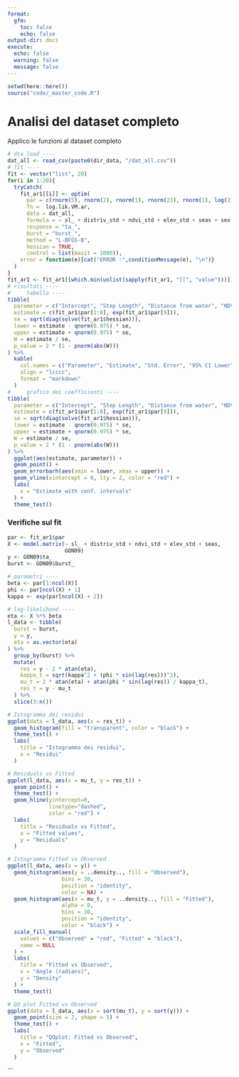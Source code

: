 ```yaml
---
format:
  gfm:
    toc: false
    echo: false
output-dir: docs
execute:
  echo: false
  warning: false
  message: false
---
```

```r
setwd(here::here())
source("code/_master_code.R")
```
# Analisi del dataset completo 

Applico le funzioni al dataset completo 

```r
# dta load ----
dat_all <- read_csv(paste0(dir_data, "/dat_all.csv"))
# fit ----
fit <- vector("list", 20)
for(i in 1:20){
  tryCatch(
    fit_ar1[[i]] <- optim(
      par = c(rnorm(5), rnorm(2), rnorm(1), rnorm(23), rnorm(1), log(2)),
      fn =  log.lik.VM.ar,
      data = dat_all,
      formula = ~ sl_ + distriv_std + ndvi_std + elev_std + seas + sex + id,
      response = "ta_",
      burst = "burst_",
      method = "L-BFGS-B",
      hessian = TRUE,
      control = list(maxit = 1000)),
    error = function(e){cat("ERROR :",conditionMessage(e), "\n")}
  )
}
fit_ar1 <- fit_ar1[[which.min(unlist(sapply(fit_ar1, "[[", "value")))]]
# risultati ----
#     tabella ----
tibble(
  parameter = c("Intercept", "Step Length", "Distance from water", "NDVI Index", "Elevation", "Season = HD", "Season = HW", "Phi" , "Kappa"),
  estimate = c(fit_ar1$par[1:8], exp(fit_ar1$par[9])), 
  se = sqrt(diag(solve(fit_ar1$hessian))),
  lower = estimate - qnorm(0.975) * se,
  upper = estimate + qnorm(0.975) * se,
  W = estimate / se, 
  p_value = 2 * (1 - pnorm(abs(W)))
) %>% 
  kable(
    col.names = c("Parameter", "Estimate", "Std. Error", "95% CI Lower", "95% CI Upper", "Wald test", "p-value"),
    align = "lcccc",
    format = "markdown"
  )
#     grafico dei coefficienti ----
tibble(
  parameter = c("Intercept", "Step Length", "Distance from water", "NDVI Index", "Elevation", "Season = HD", "Season = HW", "Phi" , "Kappa"),
  estimate = c(fit_ar1$par[1:8], exp(fit_ar1$par[9])), 
  se = sqrt(diag(solve(fit_ar1$hessian))),
  lower = estimate - qnorm(0.975) * se,
  upper = estimate + qnorm(0.975) * se,
  W = estimate / se, 
  p_value = 2 * (1 - pnorm(abs(W)))
) %>% 
  ggplot(aes(estimate, parameter)) +
  geom_point() +
  geom_errorbarh(aes(xmin = lower, xmax = upper)) +
  geom_vline(xintercept = 0, lty = 2, color = "red") +
  labs(
    x = "Estimate with conf. intervals"
  ) +
  theme_test()
```
### Verifiche sul fit 
```r
par <- fit_ar1$par
X <- model.matrix(~ sl_ + distriv_std + ndvi_std + elev_std + seas,
                  GON09)
y <- GON09$ta_
burst <- GON09$burst_

# parametri ----
beta <- par[1:ncol(X)]
phi <- par[ncol(X) + 1]
kappa <- exp(par[ncol(X) + 2])

# log-likelihood ----
eta <- X %*% beta
l_data <- tibble(
  burst = burst,
  y = y,
  eta = as.vector(eta)
) %>% 
  group_by(burst) %>% 
  mutate(
    res = y - 2 * atan(eta),
    kappa_t = sqrt(kappa^2 + (phi * sin(lag(res)))^2),
    mu_t = 2 * atan(eta) + atan(phi * sin(lag(res)) / kappa_t),
    res_t = y - mu_t
  ) %>% 
  slice(3:n())

# Istogramma dei residui 
ggplot(data = l_data, aes(x = res_t)) +
  geom_histogram(fill = "transparent", color = "black") +
  theme_test() +
  labs(
    title = "Istogramma dei residui",
    x = "Residui"
  )

# Residuals vs Fitted 
ggplot(l_data, aes(x = mu_t, y = res_t)) +
  geom_point() +
  theme_test() +
  geom_hline(yintercept=0, 
             linetype="dashed", 
             color = "red") +
  labs(
    title = "Residuals vs Fitted",
    x = "Fitted values", 
    y = "Residuals"
  )

# Istogramma Fitted vs Observed 
ggplot(l_data, aes(x = y)) +
  geom_histogram(aes(y = ..density.., fill = "Observed"),
                 bins = 30, 
                 position = "identity", 
                 color = NA) +
  geom_histogram(aes(x = mu_t, y = ..density.., fill = "Fitted"), 
                 alpha = 0, 
                 bins = 30, 
                 position = "identity", 
                 color = "black") +
  scale_fill_manual(
    values = c("Observed" = "red", "Fitted" = "black"),
    name = NULL
  ) +
  labs(
    title = "Fitted vs Observed",
    x = "Angle (radians)",
    y = "Density"
  ) +
  theme_test()

# QQ plot Fitted vs Observed
ggplot(data = l_data, aes(x = sort(mu_t), y = sort(y))) +
  geom_point(size = 2, shape = 1) +
  theme_test() +
  labs(
    title = "QQplot: Fitted vs Observed",
    x = "Fitted", 
    y = "Observed"
  )
```
```

